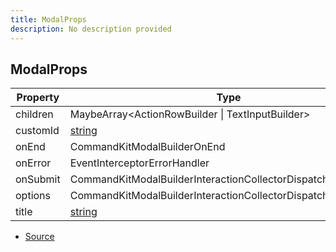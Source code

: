 ```yaml
---
title: ModalProps
description: No description provided
---
```


## ModalProps

| Property | Type | Value |
| ----------- | ----------- | ----------- |
| children | MaybeArray\<ActionRowBuilder \| TextInputBuilder> | N/A |
| customId | [string](https://developer.mozilla.org/en-US/docs/Web/JavaScript/Reference/Global_Objects/String) | N/A |
| onEnd | CommandKitModalBuilderOnEnd | N/A |
| onError | EventInterceptorErrorHandler | N/A |
| onSubmit | CommandKitModalBuilderInteractionCollectorDispatch | N/A |
| options | CommandKitModalBuilderInteractionCollectorDispatchContextData | N/A |
| title | [string](https://developer.mozilla.org/en-US/docs/Web/JavaScript/Reference/Global_Objects/String) | N/A |


- [Source](https://github.com/underctrl-io/commandkit/blob/e7997746676c2b18be64230c918cb998973d18b5/packages/commandkit/src/components/v1/modal/Modal.ts#L12)
